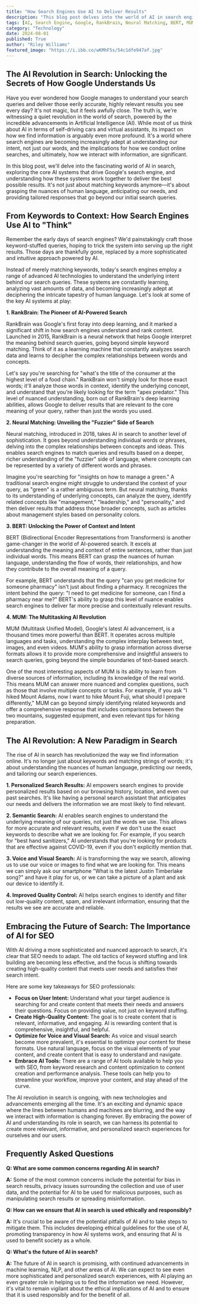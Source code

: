 ```yaml
---
title: "How Search Engines Use AI to Deliver Results"
description: "This blog post delves into the world of AI in search engines, specifically focusing on Google's advancements. It explains how AI systems like RankBrain, Neural Matching, BERT, and MUM work together to understand the context and intent behind our search queries, delivering more relevant results than keyword matching alone."
tags: [AI, Search Engine, Google, RankBrain, Neural Matching, BERT, MUM, SEO, Search Optimization, Machine Learning, Natural Language Processing]
category: "Technology"
date: 2024-08-01
published: True
author: "Riley Williams"
featured_image: "https://i.ibb.co/wKMhF5s/54c1dfe947af.jpg"
---
```


## The AI Revolution in Search: Unlocking the Secrets of How Google Understands Us

Have you ever wondered how Google manages to understand your search queries and deliver those eerily accurate, highly relevant results you see every day? It's not magic, but it feels awfully close.  The truth is, we're witnessing a quiet revolution in the world of search, powered by the incredible advancements in Artificial Intelligence (AI).  While most of us think about AI in terms of self-driving cars and virtual assistants, its impact on how we find information is arguably even more profound.  It's a world where search engines are becoming increasingly adept at understanding our intent, not just our words, and the implications for how we conduct online searches, and ultimately, how we interact with information, are significant.

In this blog post, we'll delve into the fascinating world of AI in search, exploring the core AI systems that drive Google's search engine, and understanding how these systems work together to deliver the best possible results.  It's not just about matching keywords anymore—it's about grasping the nuances of human language, anticipating our needs, and providing tailored responses that go beyond our initial search queries.  

## From Keywords to Context: How Search Engines Use AI to "Think"

Remember the early days of search engines?  We'd painstakingly craft those keyword-stuffed queries, hoping to trick the system into serving up the right results. Those days are thankfully gone, replaced by a more sophisticated and intuitive approach powered by AI.

Instead of merely matching keywords, today's search engines employ a range of advanced AI technologies to understand the underlying intent behind our search queries.  These systems are constantly learning, analyzing vast amounts of data, and becoming increasingly adept at deciphering the intricate tapestry of human language.  Let's look at some of the key AI systems at play:

**1. RankBrain: The Pioneer of AI-Powered Search**

RankBrain was Google's first foray into deep learning, and it marked a significant shift in how search engines understand and rank content. Launched in 2015, RankBrain is a neural network that helps Google interpret the meaning behind search queries, going beyond simple keyword matching.  Think of it as a learning machine that constantly analyzes search data and learns to decipher the complex relationships between words and concepts.

Let's say you're searching for "what's the title of the consumer at the highest level of a food chain."  RankBrain won't simply look for those exact words; it'll analyze those words in context, identify the underlying concept, and understand that you're likely looking for the term "apex predator." This level of nuanced understanding, born out of RankBrain's deep learning abilities, allows Google to deliver results that are relevant to the core meaning of your query, rather than just the words you used.

**2. Neural Matching: Unveiling the "Fuzzier" Side of Search**

Neural matching, introduced in 2018, takes AI in search to another level of sophistication.  It goes beyond understanding individual words or phrases, delving into the complex relationships between concepts and ideas.  This enables search engines to match queries and results based on a deeper, richer understanding of the "fuzzier" side of language, where concepts can be represented by a variety of different words and phrases.

Imagine you're searching for "insights on how to manage a green."  A traditional search engine might struggle to understand the context of your query, as "green" is a rather ambiguous term. But neural matching, thanks to its understanding of underlying concepts, can analyze the query, identify related concepts like "management," "leadership," and "personality," and then deliver results that address those broader concepts, such as articles about management styles based on personality colors.

**3. BERT: Unlocking the Power of Context and Intent**

BERT (Bidirectional Encoder Representations from Transformers) is another game-changer in the world of AI-powered search. It excels at understanding the meaning and context of entire sentences, rather than just individual words.  This means BERT can grasp the nuances of human language, understanding the flow of words, their relationships, and how they contribute to the overall meaning of a query.

For example, BERT understands that the query "can you get medicine for someone pharmacy" isn't just about finding a pharmacy. It recognizes the intent behind the query: "I need to get medicine for someone, can I find a pharmacy near me?" BERT's ability to grasp this level of nuance enables search engines to deliver far more precise and contextually relevant results.

**4. MUM: The Multitasking AI Revolution**

MUM (Multitask Unified Model), Google's latest AI advancement, is a thousand times more powerful than BERT.  It operates across multiple languages and tasks, understanding the complex interplay between text, images, and even videos.  MUM's ability to grasp information across diverse formats allows it to provide more comprehensive and insightful answers to search queries, going beyond the simple boundaries of text-based search.

One of the most interesting aspects of MUM is its ability to learn from diverse sources of information, including its knowledge of the real world. This means MUM can answer more nuanced and complex questions, such as those that involve multiple concepts or tasks.  For example, if you ask "I hiked Mount Adams, now I want to hike Mount Fuji, what should I prepare differently," MUM can go beyond simply identifying related keywords and offer a comprehensive response that includes comparisons between the two mountains, suggested equipment, and even relevant tips for hiking preparation.

## The AI Revolution:  A New Paradigm in Search

The rise of AI in search has revolutionized the way we find information online.  It's no longer just about keywords and matching strings of words; it's about understanding the nuances of human language, predicting our needs, and tailoring our search experiences.

**1. Personalized Search Results:**  AI empowers search engines to provide personalized results based on our browsing history, location, and even our past searches. It's like having a personal search assistant that anticipates our needs and delivers the information we are most likely to find relevant.

**2. Semantic Search:** AI enables search engines to understand the underlying meaning of our queries, not just the words we use.  This allows for more accurate and relevant results, even if we don't use the exact keywords to describe what we are looking for. For example, if you search for "best hand sanitizers," AI understands that you're looking for products that are effective against COVID-19, even if you don't explicitly mention that.

**3. Voice and Visual Search:** AI is transforming the way we search, allowing us to use our voice or images to find what we are looking for. This means we can simply ask our smartphone "What is the latest Justin Timberlake song?" and have it play for us, or we can take a picture of a plant and ask our device to identify it.

**4. Improved Quality Control:** AI helps search engines to identify and filter out low-quality content, spam, and irrelevant information, ensuring that the results we see are accurate and reliable.

## Embracing the Future of Search:  The Importance of AI for SEO

With AI driving a more sophisticated and nuanced approach to search, it's clear that SEO needs to adapt.  The old tactics of keyword stuffing and link building are becoming less effective, and the focus is shifting towards creating high-quality content that meets user needs and satisfies their search intent.  

Here are some key takeaways for SEO professionals:

* **Focus on User Intent:**  Understand what your target audience is searching for and create content that meets their needs and answers their questions.  Focus on providing value, not just on keyword stuffing.
* **Create High-Quality Content:** The goal is to create content that is relevant, informative, and engaging. AI is rewarding content that is comprehensive, insightful, and helpful.
* **Optimize for Voice and Visual Search:**  As voice and visual search become more prevalent, it's essential to optimize your content for these formats.  Use natural language, focus on the visual elements of your content, and create content that is easy to understand and navigate.
* **Embrace AI Tools:**  There are a range of AI tools available to help you with SEO, from keyword research and content optimization to content creation and performance analysis.  These tools can help you to streamline your workflow, improve your content, and stay ahead of the curve.

The AI revolution in search is ongoing, with new technologies and advancements emerging all the time.  It's an exciting and dynamic space where the lines between humans and machines are blurring, and the way we interact with information is changing forever. By embracing the power of AI and understanding its role in search, we can harness its potential to create more relevant, informative, and personalized search experiences for ourselves and our users.

## Frequently Asked Questions

**Q: What are some common concerns regarding AI in search?**

**A:** Some of the most common concerns include the potential for bias in search results, privacy issues surrounding the collection and use of user data, and the potential for AI to be used for malicious purposes, such as manipulating search results or spreading misinformation.

**Q:  How can we ensure that AI in search is used ethically and responsibly?**

**A:**  It's crucial to be aware of the potential pitfalls of AI and to take steps to mitigate them.  This includes developing ethical guidelines for the use of AI, promoting transparency in how AI systems work, and ensuring that AI is used to benefit society as a whole.

**Q:  What's the future of AI in search?**

**A:** The future of AI in search is promising, with continued advancements in machine learning, NLP, and other areas of AI.  We can expect to see even more sophisticated and personalized search experiences, with AI playing an even greater role in helping us to find the information we need.  However, it's vital to remain vigilant about the ethical implications of AI and to ensure that it is used responsibly and for the benefit of all.
